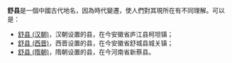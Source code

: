 '''舒县'''是一個中國古代地名，因為時代變遷，使人們對其現所在有不同理解。可以是：
*[[舒县_(汉朝)|舒县 (汉朝)]]，汉朝设置的县，在今安徽省庐江县柯坦镇；
*[[舒县_(西晋)|舒县 (西晋)]]，西晋设置的县，在今安徽省舒城县城关镇；
*[[舒县_(隋朝)|舒县 (隋朝)]]，隋朝设置的县，在今河南省新蔡县。

{{disambig|S|Cat=二字中国县名消歧义}}